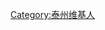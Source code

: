 {{Userbox
  |id-c=blue
  |info=<span lang="zh-cn">该用户现在或曾经居住于'''[[泰州市]]'''。</span>
  |info-c=#E6E6FA
  |info-s=9
  |border-c=black
}}
[[Category:泰州维基人]]